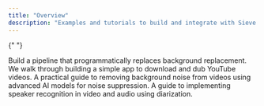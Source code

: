 ```yaml
---
title: "Overview"
description: "Examples and tutorials to build and integrate with Sieve APIs."
---
```


{" "}

<CardGroup cols={2}>
  <Card
    title="Building an Automated Background and Caption Effects Pipeline"
    img="https://storage.googleapis.com/sieve-public-data/assets/docs/example-example.webp"
    href="https://www.sievedata.com/blog/automated-background-and-caption-effects-pipeline"
  >
    Build a pipeline that programmatically replaces background replacement.
  </Card>
  <Card
    title="Building an AI dubbing app for YouTube videos"
    img="https://storage.googleapis.com/sieve-public-data/blog-covers/youtube-logo-with-a-globe-and-languages-in-the-bac.webp"
    href="https://www.sievedata.com/blog/youtube-video-dubbing-with-ai"
    vertical
    arrow
  >
    We walk through building a simple app to download and dub YouTube videos.
  </Card>
  <Card
    title="A developer’s guide to background noise removal in video and audio"
    img="https://storage.googleapis.com/sieve-public-data/Microphone_Blowing_Trash.webp"
    href="https://www.sievedata.com/blog/ai-audio-video-background-noise-removal-apis"
  >
    A practical guide to removing background noise from videos using advanced AI
    models for noise suppression.
  </Card>
  <Card
    title="Speaker Recognition Guide: How to Detect Speakers in Video and Audio"
    img="https://storage.googleapis.com/sieve-public-data/speaker_recognition_blog/speaker-rec-cover.webp"
    href="https://www.sievedata.com/blog/ai-audio-video-speaker-recognition-methods"
    vertical
    arrow
  >
    A guide to implementing speaker recognition in video and audio using
    diarization.
  </Card>
</CardGroup>
